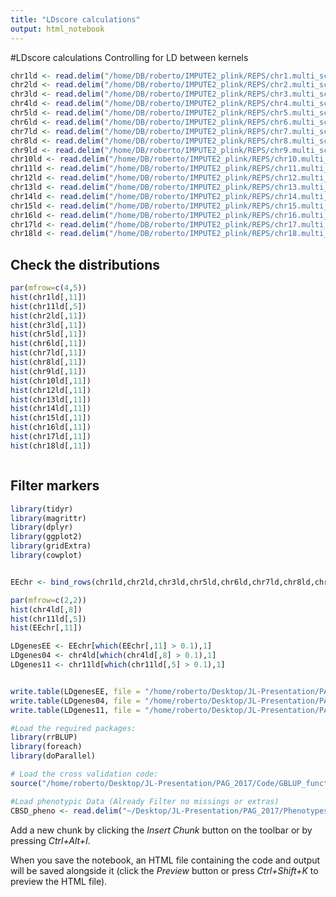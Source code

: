 ```yaml
---
title: "LDscore calculations"
output: html_notebook
---
```


#LDscore calculations
Controlling for LD between kernels

```r

chr1ld <- read.delim("/home/DB/roberto/IMPUTE2_plink/REPS/chr1.multi_score.ld", header = TRUE, sep = " ")
chr2ld <- read.delim("/home/DB/roberto/IMPUTE2_plink/REPS/chr2.multi_score.ld", header = TRUE, sep = " ")
chr3ld <- read.delim("/home/DB/roberto/IMPUTE2_plink/REPS/chr3.multi_score.ld", header = TRUE, sep = " ")
chr4ld <- read.delim("/home/DB/roberto/IMPUTE2_plink/REPS/chr4.multi_score.ld", header = TRUE, sep = " ")
chr5ld <- read.delim("/home/DB/roberto/IMPUTE2_plink/REPS/chr5.multi_score.ld", header = TRUE, sep = " ")
chr6ld <- read.delim("/home/DB/roberto/IMPUTE2_plink/REPS/chr6.multi_score.ld", header = TRUE, sep = " ")
chr7ld <- read.delim("/home/DB/roberto/IMPUTE2_plink/REPS/chr7.multi_score.ld", header = TRUE, sep = " ")
chr8ld <- read.delim("/home/DB/roberto/IMPUTE2_plink/REPS/chr8.multi_score.ld", header = TRUE, sep = " ")
chr9ld <- read.delim("/home/DB/roberto/IMPUTE2_plink/REPS/chr9.multi_score.ld", header = TRUE, sep = " ")
chr10ld <- read.delim("/home/DB/roberto/IMPUTE2_plink/REPS/chr10.multi_score.ld", header = TRUE, sep = " ")
chr11ld <- read.delim("/home/DB/roberto/IMPUTE2_plink/REPS/chr11.multi_score.ld", header = TRUE, sep = " ")
chr12ld <- read.delim("/home/DB/roberto/IMPUTE2_plink/REPS/chr12.multi_score.ld", header = TRUE, sep = " ")
chr13ld <- read.delim("/home/DB/roberto/IMPUTE2_plink/REPS/chr13.multi_score.ld", header = TRUE, sep = " ")
chr14ld <- read.delim("/home/DB/roberto/IMPUTE2_plink/REPS/chr14.multi_score.ld", header = TRUE, sep = " ")
chr15ld <- read.delim("/home/DB/roberto/IMPUTE2_plink/REPS/chr15.multi_score.ld", header = TRUE, sep = " ")
chr16ld <- read.delim("/home/DB/roberto/IMPUTE2_plink/REPS/chr16.multi_score.ld", header = TRUE, sep = " ")
chr17ld <- read.delim("/home/DB/roberto/IMPUTE2_plink/REPS/chr17.multi_score.ld", header = TRUE, sep = " ")
chr18ld <- read.delim("/home/DB/roberto/IMPUTE2_plink/REPS/chr18.multi_score.ld", header = TRUE, sep = " ")

```


## Check the distributions

```r

par(mfrow=c(4,5))
hist(chr1ld[,11])
hist(chr11ld[,5])
hist(chr2ld[,11])
hist(chr3ld[,11])
hist(chr5ld[,11])
hist(chr6ld[,11])
hist(chr7ld[,11])
hist(chr8ld[,11])
hist(chr9ld[,11])
hist(chr10ld[,11])
hist(chr12ld[,11])
hist(chr13ld[,11])
hist(chr14ld[,11])
hist(chr15ld[,11])
hist(chr16ld[,11])
hist(chr17ld[,11])
hist(chr18ld[,11])



```

## Filter markers

```r

library(tidyr)
library(magrittr)
library(dplyr)
library(ggplot2)
library(gridExtra)
library(cowplot)


EEchr <- bind_rows(chr1ld,chr2ld,chr3ld,chr5ld,chr6ld,chr7ld,chr8ld,chr9ld,chr10ld,chr12ld,chr13ld,chr14ld,chr15ld,chr16ld,chr17ld,chr18ld)

par(mfrow=c(2,2))
hist(chr4ld[,8])
hist(chr11ld[,5])
hist(EEchr[,11])


```

```r

LDgenesEE <- EEchr[which(EEchr[,11] > 0.1),1]
LDgenes04 <- chr4ld[which(chr4ld[,8] > 0.1),1]
LDgenes11 <- chr11ld[which(chr11ld[,5] > 0.1),1]


write.table(LDgenesEE, file = "/home/roberto/Desktop/JL-Presentation/PAG_2017/Results/LDscore/LDsnps.EE")
write.table(LDgenes04, file = "/home/roberto/Desktop/JL-Presentation/PAG_2017/Results/LDscore/LDsnps.04")
write.table(LDgenes11, file = "/home/roberto/Desktop/JL-Presentation/PAG_2017/Results/LDscore/LDsnps.11")

```



```r

#Load the required packages:
library(rrBLUP)
library(foreach)
library(doParallel)

# Load the cross validation code:
source("/home/roberto/Desktop/JL-Presentation/PAG_2017/Code/GBLUP_functions.R")

#Load phenotypic Data (Already Filter no missings or extras)
CBSD_pheno <- read.delim("~/Desktop/JL-Presentation/PAG_2017/Phenotypes/Phenos.txt", stringsAsFactors = F)

```



Add a new chunk by clicking the *Insert Chunk* button on the toolbar or by pressing *Ctrl+Alt+I*.

When you save the notebook, an HTML file containing the code and output will be saved alongside it (click the *Preview* button or press *Ctrl+Shift+K* to preview the HTML file).
